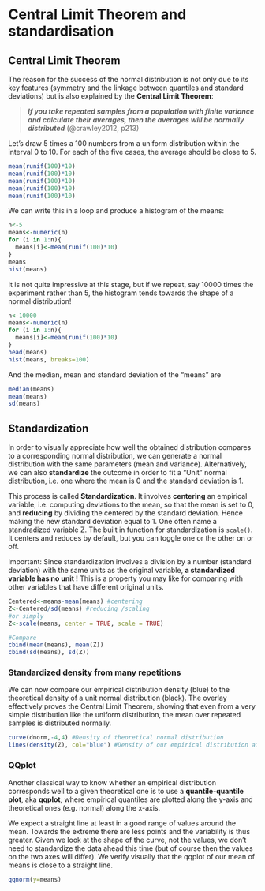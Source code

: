 # Central Limit Theorem and standardisation {#sec-central-limit-theorem-and-standardisation}

## Central Limit Theorem

The reason for the success of the normal distribution is not only due to its key features (symmetry and the linkage between quantiles and standard deviations) but is also explained by the **Central Limit Theorem**:

> ***If you take repeated samples from a population with finite variance and calculate their averages, then the averages will be normally distributed*** (@crawley2012, p213)

Let's draw 5 times a 100 numbers from a uniform distribution within the interval 0 to 10. For each of the five cases, the average should be close to 5.

```r
mean(runif(100)*10)
mean(runif(100)*10)
mean(runif(100)*10)
mean(runif(100)*10)
mean(runif(100)*10)
```

We can write this in a loop and produce a histogram of the means:

```r
n<-5
means<-numeric(n)
for (i in 1:n){
  means[i]<-mean(runif(100)*10)
}
means
hist(means)
```

It is not quite impressive at this stage, but if we repeat, say 10000 times the experiment rather than 5, the histogram tends towards the shape of a normal distribution!

```r
n<-10000
means<-numeric(n)
for (i in 1:n){
  means[i]<-mean(runif(100)*10)
}
head(means)
hist(means, breaks=100)
```

And the median, mean and standard deviation of the "means" are

```r
median(means)
mean(means)
sd(means)
```

## Standardization

In order to visually appreciate how well the obtained distribution compares to a corresponding normal distribution, we can generate a normal distribution with the same parameters (mean and variance). Alternatively, we can also **standardize** the outcome in order to fit a "Unit" normal distribution, i.e. one where the mean is 0 and the standard deviation is 1.

This process is called **Standardization**. It involves **centering** an empirical variable, i.e. computing deviations to the mean, so that the mean is set to 0, and **reducing** by dividing the centered by the standard deviation. Hence making the new standard deviation equal to 1. One often name a standradized variable Z. The built in function for standardization is `scale()`. It centers and reduces by default, but you can toggle one or the other on or off.

Important: Since standardization involves a division by a number (standard deviation) with the same units as the original variable, **a standardized variable has no unit !** This is a property you may like for comparing with other variables that have different original units.

```r
Centered<-means-mean(means) #centering
Z<-Centered/sd(means) #reducing /scaling
#or simply 
Z<-scale(means, center = TRUE, scale = TRUE)

#Compare
cbind(mean(means), mean(Z))
cbind(sd(means), sd(Z))
```

### Standardized density from many repetitions

We can now compare our empirical distribution density (blue) to the theoretical density of a unit normal distribution (black). The overlay effectively proves the Central Limit Theorem, showing that even from a very simple distribution like the uniform distribution, the mean over repeated samples is distributed normally.

```r
curve(dnorm,-4,4) #Density of theoretical normal distribution
lines(density(Z), col="blue") #Density of our empirical distribution after n repetitions
```

### QQplot

Another classical way to know whether an empirical distribution corresponds well to a given theoretical one is to use a **quantile-quantile plot**, aka **qqplot**, where empirical quantiles are plotted along the y-axis and theoretical ones (e.g. normal) along the x-axis.

We expect a straight line at least in a good range of values around the mean. Towards the extreme there are less points and the variability is thus greater. Given we look at the shape of the curve, not the values, we don't need to standardize the data ahead this time (but of course then the values on the two axes will differ). We verify visually that the qqplot of our mean of means is close to a straight line.

```r
qqnorm(y=means)
```
